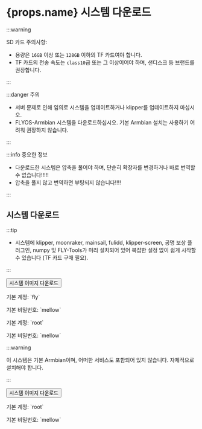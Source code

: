 # {props.name} 시스템 다운로드

:::warning

SD 카드 주의사항:

* 용량은 `16GB` 이상 또는 `128GB` 이하의 TF 카드여야 합니다.
* TF 카드의 전송 속도는 `class10`급 또는 그 이상이어야 하며, 샌디스크 등 브랜드를 권장합니다.

:::

:::danger 주의

* 서버 문제로 인해 임의로 시스템을 업데이트하거나 klipper를 업데이트하지 마십시오.
* FLYOS-Armbian 시스템을 다운로드하십시오. 기본 Armbian 설치는 사용하기 어려워 권장하지 않습니다.

:::

:::info 중요한 정보

* 다운로드한 시스템은 압축을 풀어야 하며, 단순히 확장자를 변경하거나 바로 번역할 수 없습니다!!!!!
* 압축을 풀지 않고 번역하면 부팅되지 않습니다!!!!

:::

## 시스템 다운로드

<Tabs>
  <TabItem value="flyos" label="FLYOS-Armbian(아르미안 기반)" default>

:::tip

* 시스템에 klipper, moonraker, mainsail, fulidd, klipper-screen, 공명 보상 플러그인, numpy 및 FLY-Tools가 미리 설치되어 있어 복잡한 설정 없이 쉽게 시작할 수 있습니다 (TF 카드 구매 필요).

:::

<Button variant="contained" disableElevation component="a" rel="noopener" href="https://cdn.mellow.klipper.cn/IMG/Beta/FlyOS_h3_3.3.4_fix_20241107.img.xz">시스템 이미지 다운로드</Button>

<Tabs>
<TabItem value="fly" label="일반 사용자" default>
<p>기본 계정: `fly`</p>
<p>기본 비밀번호: `mellow`</p>
  </TabItem>
  <TabItem value="root" label="root 사용자" default>
<p>기본 계정: `root`</p>
<p>기본 비밀번호: `mellow`</p>
  </TabItem>
</Tabs>
  </TabItem>
<TabItem value="armbian" label="기본 Armbian">

:::warning

이 시스템은 기본 Armbian이며, 어떠한 서비스도 포함되어 있지 않습니다. 자체적으로 설치해야 합니다.

:::

<Button variant="contained" color="success" disableElevation href="https://cdn.mellow.klipper.cn/IMG/Build/Armbian_Flypilite2_bullseye_current_5.10.85.img.xz">시스템 이미지 다운로드</Button>

<p>기본 계정: `root`</p>
<p>기본 비밀번호: `mellow`</p>

  </TabItem>
</Tabs>

